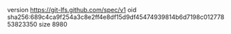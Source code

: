 version https://git-lfs.github.com/spec/v1
oid sha256:689c4ca9f254a3c8e2ff4e8df15d9df45474939814b6d7198c01277853823350
size 8980
